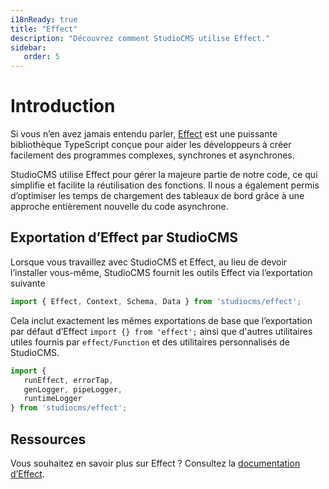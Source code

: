 ```yaml
---
i18nReady: true
title: "Effect"
description: "Découvrez comment StudioCMS utilise Effect."
sidebar:
   order: 5
---
```



# Introduction

Si vous n’en avez jamais entendu parler, [Effect](https://effect.website) est une puissante bibliothèque TypeScript conçue pour aider les développeurs à créer facilement des programmes complexes, synchrones et asynchrones.

StudioCMS utilise Effect pour gérer la majeure partie de notre code, ce qui simplifie et facilite la réutilisation des fonctions. Il nous a également permis d’optimiser les temps de chargement des tableaux de bord grâce à une approche entièrement nouvelle du code asynchrone.

## Exportation d’Effect par StudioCMS

Lorsque vous travaillez avec StudioCMS et Effect, au lieu de devoir l’installer vous-même, StudioCMS fournit les outils Effect via l’exportation suivante

```ts twoslash title="example.ts"
import { Effect, Context, Schema, Data } from 'studiocms/effect';
```

Cela inclut exactement les mêmes exportations de base que l’exportation par défaut d’Effect `import {} from 'effect';` ainsi que d'autres utilitaires utiles fournis par `effect/Function` et des utilitaires personnalisés de StudioCMS.

```ts twoslash title="custom-utils.ts"
import { 
   runEffect, errorTap, 
   genLogger, pipeLogger, 
   runtimeLogger 
} from 'studiocms/effect';
```

## Ressources

<ReadMore>Vous souhaitez en savoir plus sur Effect ? Consultez la [documentation d’Effect](https://effect.website/docs/getting-started/introduction/).</ReadMore>
